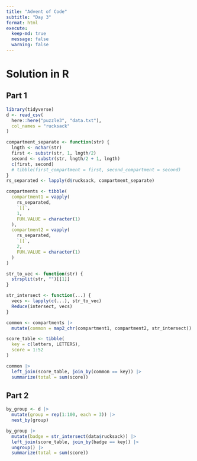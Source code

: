 ```yaml
---
title: "Advent of Code"
subtitle: "Day 3"
format: html
execute:
  keep-md: true
  message: false
  warning: false
---
```


# Solution in R

## Part 1

```r
library(tidyverse)
d <- read_csv(
  here::here("puzzle3", "data.txt"),
  col_names = "rucksack"
)
```

```r
compartment_separate <- function(str) {
  lngth <- nchar(str)
  first <- substr(str, 1, lngth/2)
  second <- substr(str, lngth/2 + 1, lngth)
  c(first, second)
  # tibble(first_compartment = first, second_compartment = second)
}
rs_separated <- lapply(d$rucksack, compartment_separate)

compartments <- tibble(
  compartment1 = vapply(
    rs_separated, 
    `[[`,
    1,
    FUN.VALUE = character(1)
  ),
  compartment2 = vapply(
    rs_separated, 
    `[[`,
    2,
    FUN.VALUE = character(1)
  )
)
```

```r
str_to_vec <- function(str) {
  strsplit(str, "")[[1]]
}

str_intersect <- function(...) {
  vecs <- lapply(c(...), str_to_vec)
  Reduce(intersect, vecs)
}

common <- compartments |>
  mutate(common = map2_chr(compartment1, compartment2, str_intersect))
```

```r
score_table <- tibble(
  key = c(letters, LETTERS),
  score = 1:52
)

common |>
  left_join(score_table, join_by(common == key)) |>
  summarize(total = sum(score))
```

## Part 2

```r
by_group <- d |>
  mutate(group = rep(1:100, each = 3)) |>
  nest_by(group)

by_group |>
  mutate(badge = str_intersect(data$rucksack)) |>
  left_join(score_table, join_by(badge == key)) |>
  ungroup() |>
  summarize(total = sum(score))
```



